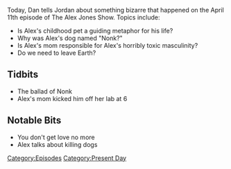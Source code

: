 {{Episode
    | title           = April 11, 2017
    | caption         = [https://knowledgefight.libsyn.com/april-11-2017 Listen to this episode on Libsyn]
    | episodeNumber   = 29
    | length          = 02:06:18
    | airDate         = April 12, 2017
    | coverageDate    = April 11, 2017
    | episodeType     = [[:Category:Present Day|Present Day]]
    | previousEpisode = [[28: How Not To Cover Alex Jones]]
    | nextEpisode     = [[30: April 14, 2017]]
}}

{{Stub}}

Today, Dan tells Jordan about something bizarre that happened on the April 11th episode of The Alex Jones Show. Topics include:

*Is Alex's childhood pet a guiding metaphor for his life?
*Why was Alex's dog named "Nonk?"
*Is Alex's mom responsible for Alex's horribly toxic masculinity?
*<span id="yui_3_17_2_1_1491792810617_124332">Do we need to leave Earth?</span>

==Tidbits==

*The ballad of Nonk
*Alex's mom kicked him off her lab at 6

==Notable Bits==

*You don't get love no more
*Alex talks about killing dogs

[[Category:Episodes]]
[[Category:Present Day]]